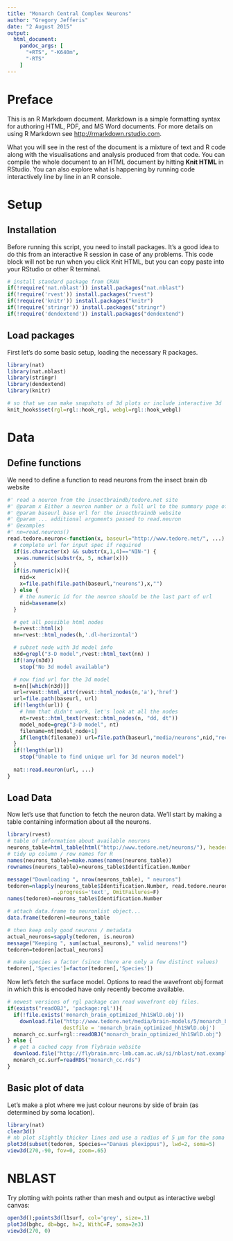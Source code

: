 ```yaml
---
title: "Monarch Central Complex Neurons"
author: "Gregory Jefferis"
date: "2 August 2015"
output:
  html_document:
    pandoc_args: [
      "+RTS", "-K640m",
      "-RTS"
    ]
---
```


# Preface
This is an R Markdown document. Markdown is a simple formatting syntax for authoring HTML, PDF, and MS Word documents. For more details on using R Markdown see <http://rmarkdown.rstudio.com>.

What you will see in the rest of the document is a mixture of text and R code
along with the visualisations and analysis produced from that code. You can 
compile the whole document to an HTML document by hitting **Knit HTML** in 
RStudio. You can also explore what is happening by running code interactively 
line by line in an R console.

# Setup
## Installation
Before running this script, you need to install packages. It's a good idea to do
this from an interactive R session in case of any problems. This code block will
not be run when you click Knit HTML, but you can copy paste into your RStudio or
other R terminal.

```r
# install standard package from CRAN
if(!require('nat.nblast')) install.packages("nat.nblast")
if(!require('rvest')) install.packages("rvest")
if(!require('knitr')) install.packages("knitr")
if(!require('stringr')) install.packages("stringr")
if(!require('dendextend')) install.packages("dendextend")
```

## Load packages
First let's do some basic setup, loading the necessary R packages.
```r
library(nat)
library(nat.nblast)
library(stringr)
library(dendextend)
library(knitr)

# so that we can make snapshots of 3d plots or include interactive 3d
knit_hooks$set(rgl=rgl::hook_rgl, webgl=rgl::hook_webgl)
```

# Data
## Define functions
We need to define a function to read neurons from the insect brain db website

```r
#' read a neuron from the insectbraindb/tedore.net site
#' @param x Either a neuron number or a full url to the summary page of a neuron
#' @param baseurl base url for the insectbraindb website
#' @param ... additional arguments passed to read.neuron
#' @examples
#' nn=read.neurons()
read.tedore.neuron<-function(x, baseurl="http://www.tedore.net/", ...) {
  # complete url for input spec if required
  if(is.character(x) && substr(x,1,4)=="NIN-") {
   x=as.numeric(substr(x, 5, nchar(x)))
  }
  if(is.numeric(x)){
    nid=x
    x=file.path(file.path(baseurl,"neurons"),x,"")
  } else {
    # the numeric id for the neuron should be the last part of url
    nid=basename(x)
  }

  # get all possible html nodes
  h=rvest::html(x)
  nn=rvest::html_nodes(h,'.dl-horizontal')

  # subset node with 3d model info
  n3d=grepl("3-D model",rvest::html_text(nn) )
  if(!any(n3d))
    stop("No 3d model available")

  # now find url for the 3d model
  n=nn[[which(n3d)]]
  url=rvest::html_attr(rvest::html_nodes(n,'a'),'href')
  url=file.path(baseurl, url)
  if(!length(url)) {
    # hmm that didn't work, let's look at all the nodes
    nt=rvest::html_text(rvest::html_nodes(n, "dd, dt"))
    model_node=grep("3-D model", nt)
    filename=nt[model_node+1]
    if(length(filename)) url=file.path(baseurl,"media/neurons",nid,"reconstruction", filename)
  }
  if(!length(url))
    stop("Unable to find unique url for 3d neuron model")
  
  nat::read.neuron(url, ...)
}
```


## Load Data
Now let's use that function to fetch the neuron data. We'll start by making a
table containing information about all the neurons. 

```r
library(rvest)
# table of information about available neurons
neurons_table=html_table(html("http://www.tedore.net/neurons/"), header=T)[[1]]
# tidy up column / row names for R
names(neurons_table)=make.names(names(neurons_table))
rownames(neurons_table)=neurons_table$Identification.Number

message("Downloading ", nrow(neurons_table), " neurons")
tedoren=nlapply(neurons_table$Identification.Number, read.tedore.neuron, 
                .progress='text', OmitFailures=F)
names(tedoren)=neurons_table$Identification.Number

# attach data.frame to neuronlist object...
data.frame(tedoren)=neurons_table

# then keep only good neurons / metadata
actual_neurons=sapply(tedoren, is.neuron)
message("Keeping ", sum(actual_neurons)," valid neurons!")
tedoren=tedoren[actual_neurons]

# make species a factor (since there are only a few distinct values)
tedoren[,'Species']=factor(tedoren[,'Species'])
```

Now let's fetch the surface model. Options to read the wavefront obj format in 
which this is encoded have only recently become available.

```r
# newest versions of rgl package can read wavefront obj files.
if(exists("readOBJ", 'package:rgl')){
  if(!file.exists('monarch_brain_optimized_hh1SWlD.obj'))
    download.file("http://www.tedore.net/media/brain-models/5/monarch_brain_optimized_hh1SWlD.obj", 
                  destfile = 'monarch_brain_optimized_hh1SWlD.obj')
  monarch_cc.surf=rgl::readOBJ("monarch_brain_optimized_hh1SWlD.obj")
} else {
  # get a cached copy from flybrain website
  download.file("http://flybrain.mrc-lmb.cam.ac.uk/si/nblast/nat.examples/07-insectbraindb/monarch_cc.rds", "monarch_cc.rds")
  monarch_cc.surf=readRDS("monarch_cc.rds")
}
```

## Basic plot of data
Let's make a plot where we just colour neurons by side of brain (as determined by 
soma location).
```r
library(nat)
clear3d()
# nb plot slightly thicker lines and use a radius of 5 µm for the soma
plot3d(subset(tedoren, Species=="Danaus plexippus"), lwd=2, soma=5)
view3d(270,-90, fov=0, zoom=.65)
```

# NBLAST
Try plotting with points rather than mesh and output as interactive webgl canvas:

```r
open3d();points3d(l1surf, col='grey', size=.1)
plot3d(bghc, db=bgc, h=2, WithC=F, soma=2e3)
view3d(270, 0)
```

